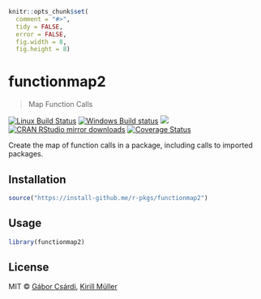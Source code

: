 
```r
knitr::opts_chunk$set(
  comment = "#>",
  tidy = FALSE,
  error = FALSE,
  fig.width = 8,
  fig.height = 8)
```

# functionmap2

> Map Function Calls

[![Linux Build Status](https://travis-ci.org/r-pkgs/functionmap2.svg?branch=master)](https://travis-ci.org/r-pkgs/functionmap2)
[![Windows Build status](https://ci.appveyor.com/api/projects/status/github/r-pkgs/functionmap2?svg=true)](https://ci.appveyor.com/project/gaborcsardi/functionmap2)
[![](http://www.r-pkg.org/badges/version/functionmap2)](http://www.r-pkg.org/pkg/functionmap2)
[![CRAN RStudio mirror downloads](http://cranlogs.r-pkg.org/badges/functionmap2)](http://www.r-pkg.org/pkg/functionmap2)
[![Coverage Status](https://img.shields.io/codecov/c/github/r-pkgs/functionmap2/master.svg)](https://codecov.io/github/r-pkgs/functionmap2?branch=master)

Create the map of function calls in a package, including calls to imported
packages.

## Installation

```r
source("https://install-github.me/r-pkgs/functionmap2")
```

## Usage

```r
library(functionmap2)
```

## License

MIT © [Gábor Csárdi](https://github.com/gaborcsardi),
      [Kirill Müller](https://github.com/krlmlr)
